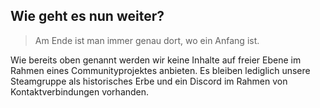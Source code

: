 ## Wie geht es nun weiter?

> Am Ende ist man immer genau dort, wo ein Anfang ist.

Wie bereits oben genannt werden wir keine Inhalte auf freier Ebene im Rahmen eines Communityprojektes anbieten. Es bleiben lediglich unsere Steamgruppe als historisches Erbe und ein Discord im Rahmen von Kontaktverbindungen vorhanden.